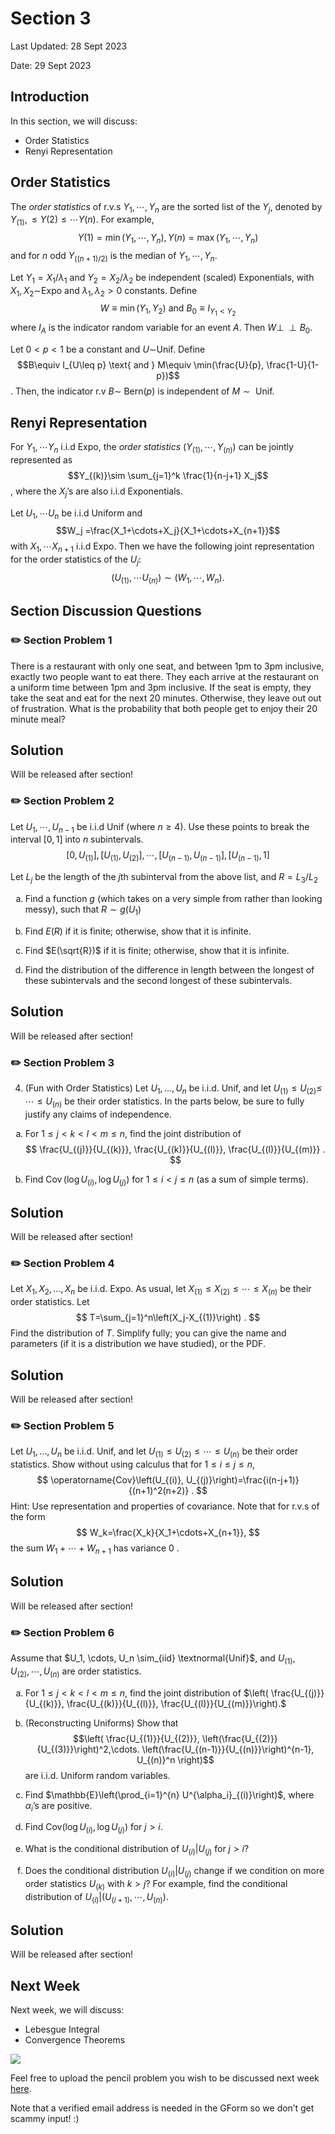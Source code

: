 # Section 3 {.unnumbered}

Last Updated: 28 Sept 2023

Date: 29 Sept 2023


## Introduction
In this section, we will discuss:

- Order Statistics 
- Renyi Representation


## Order Statistics

::: {#def-poisson-process}
The *order statistics* of r.v.s $Y_1, \cdots, Y_n$ are the sorted list of the $Y_j$, denoted by $Y_{(1)}, \leq Y{(2)} \leq \cdots Y{(n)}$. For example, $$Y{(1)} =\min(Y_1,\cdots, Y_n), Y{(n)}=\max(Y_1,\cdots, Y_n)$$ and for $n$ odd $Y_{((n+1)/2)}$ is the median of $Y_1,\cdots, Y_n$.
:::

::: {#thm-competing-risk}
Let $Y_1 = X_1/\lambda_1$ and $Y_2 = X_2/\lambda_2$ be independent (scaled) Exponentials, with $X_1,X_2 \sim$Expo and $\lambda_1, \lambda_2 >0$ constants. Define $$W\equiv\min(Y_1, Y_2) \text{ and } B_0\equiv I_{Y_1<Y_2}$$ where $I_A$ is the indicator random variable for an event $A$. Then $W \perp\!\!\!\perp B_0$.
:::

::: {#thm-lemma}
Let $0<p<1$ be a constant and $U\sim$Unif. Define $$B\equiv I_{U\leq p} \text{ and } M\equiv \min(\frac{U}{p}, \frac{1-U}{1-p})$$. Then, the indicator r.v $B\sim$ Bern$(p)$ is independent of $M \sim \text{ Unif}$.
:::

## Renyi Representation

::: {#thm-renyi-representation}
For $Y_1,\cdots Y_n$ i.i.d Expo, the *order statistics* $(Y_{(1)},\cdots, Y_{(n)})$ can be jointly represented as $$Y_{(k)}\sim \sum_{j=1}^k \frac{1}{n-j+1} X_j$$, where the $X_j$'s are also i.i.d Exponentials.
:::

::: {#thm-uniform-order-statistics}
Let $U_1, \cdots U_n$ be i.i.d Uniform and $$W_j =\frac{X_1+\cdots+X_j}{X_1+\cdots+X_{n+1}}$$ with $X_1,\cdots X_{n+1}$ i.i.d Expo. Then we have the following joint representation for the order statistics of the $U_j$: $$(U_{(1)}, \cdots U_{(n)}) \sim (W_1, \cdots, W_n).$$
:::


## Section Discussion Questions

### ✏️ Section Problem 1

There is a restaurant with only one seat, and between 1pm to 3pm inclusive, exactly two people want to eat there. They each arrive at the restaurant on a uniform time between 1pm and 3pm inclusive. If the seat is empty, they take the seat and eat for the next 20 minutes. Otherwise, they leave out out of frustration. What is the probability that both people get to enjoy their 20 minute meal?

::: {.callout-tip collapse="true" appearance="simple"}

## Solution 
Will be released after section!
:::


### ✏️ Section Problem 2

Let $U_{1}, \cdots, U_{n-1}$ be i.i.d Unif (where $n \geq 4$). Use these points to break the interval $[0,1]$ into $n$ subintervals. $$[0, U_{(1)}], [U_{(1)}, U_{(2)}], \cdots, [U_{(n-1)}, U_{(n-1)}], [U_{(n-1)}, 1]$$ 

Let $L_j$ be the length of the $j$th subinterval from the above list, and $R=L_3/L_2$

(a) Find a function $g$ (which takes on a very simple from rather than looking messy), such that $R\sim g(U_1)$

(b) Find $E(R)$ if it is finite; otherwise, show that it is infinite.

(c) Find $E(\sqrt{R})$ if it is finite; otherwise, show that it is infinite.

(d) Find the distribution of the difference in length between the longest of these subintervals and the second longest of these subintervals.

::: {.callout-tip collapse="true" appearance="simple"}

## Solution 
Will be released after section!
<!--
Let $X_1, \ldots, X_n$ be i.i.d. Expo, and $T=X_1+\cdots+X_n$. By the representation for the Uniform order statistics,
$$
U_{(j)} \sim \frac{X_1+\cdots+X_j}{T},
$$
where this is a representation for the joint distribution of $\left(U_{(1)}, \ldots, U_{(n-1)}\right)$. Then
$$
R=\frac{U_{(3)}-U_{(2)}}{U_{(2)}-U_{(1)}} \sim \frac{X_3}{X_2} .
$$

(a) We have
$$
R \sim \frac{X_3}{X_2}=\frac{X_3 /\left(X_2+X_3\right)}{X_2 /\left(X_2+X_3\right)} \sim \frac{U}{1-U}
$$
where $U \sim$ Unif.

(b) The expectation of $R$ is infinite since
$$
E\left(\frac{X_3}{X_2}\right)=E\left(X_3\right) E\left(\frac{1}{X_2}\right)=E\left(\frac{1}{X_2}\right)=\int_0^{\infty} x^{-1} e^{-x} d x=\infty .
$$
The integral diverges to $\infty$ (which is why $\Gamma(0)$ is undefined) since $\int_0^1 x^{-1} e^{-x} d x$ diverges to $\infty$, because $\int_0^1 x^{-1} d x$ diverges to $\infty$ and $x^{-1} e^{-x} \geq x^{-1} e^{-1}$ for $0<x<1$.

(c) Using the result from the book for Gamma moments,
$$
E(\sqrt{R})=E\left(X_3^{1 / 2}\right) E\left(X_2^{-1 / 2}\right)=\Gamma(1+0.5) \Gamma(1-0.5)=\frac{\pi}{2},
$$
since
$$
\Gamma(0.5)=\sqrt{\pi}, \Gamma(1.5)=0.5 \cdot \Gamma(0.5) .
$$

(d) The joint distribution of $L_1, L_2, \ldots, L_n$ is the same as the joint distribution of
$$
\frac{X_1}{T}, \frac{X_2}{T}, \ldots, \frac{X_n}{T} .
$$
Conveniently, these all have the same denominator $T$. We need the distribution of
$$
\frac{X_{(n)}-X_{(n-1)}}{T}=\frac{X_{(n)}-X_{(n-1)}}{X_{(1)}+\cdots+X_{(n)}} .
$$
By the Rényi representation, the desired distribution is
$$
\begin{align*}
\frac{\left(\frac{1}{n} Y_1+\frac{1}{n-1} Y_2+\cdots+Y_n\right)-\left(\frac{1}{n} Y_1+\frac{1}{n-1} Y_2+\cdots+\frac{1}{2} Y_{n-1}\right)}{Y_1+Y_2+\cdots+Y_n}  &=\frac{Y_n}{Y_1+Y_2+\cdots+Y_n} \\
&\sim \operatorname{Beta}(1, n-1),
\end{align*}
$$
where the $Y_j$ are i.i.d. Expo. (For the denominator, note that the term $\frac{1}{n-j+1} Y_j$ appears in exactly $n-j+1$ of the representations for the individual order statistics, resulting in $Y_j$ when all the order statistics get added up.)
-->
:::


### ✏️ Section Problem 3
4. (Fun with Order Statistics) Let $U_1, \ldots, U_n$ be i.i.d. Unif, and let $U_{(1)} \leq U_{(2)} \leq$ $\cdots \leq U_{(n)}$ be their order statistics. In the parts below, be sure to fully justify any claims of independence.
(a) For $1 \leq j<k<l<m \leq n$, find the joint distribution of
$$
\frac{U_{(j)}}{U_{(k)}}, \frac{U_{(k)}}{U_{(l)}}, \frac{U_{(l)}}{U_{(m)}} .
$$

(b) Find $\operatorname{Cov}\left(\log U_{(i)}, \log U_{(j)}\right)$ for $1 \leq i<j \leq n$ (as a sum of simple terms).

::: {.callout-tip collapse="true" appearance="simple"}

## Solution 
Will be released after section!
<!--
(a) As given in class and on the homework, we can jointly represent
$$
\left(U_{(1)}, U_{(2)}, \ldots, U_{(n)}\right) \sim\left(\frac{S_1}{S_{n+1}}, \ldots, \frac{S_n}{S_{n+1}}\right),
$$
where $S_j \equiv X_1+\cdots+X_j$ and $X_1, \ldots, X_{n+1}$ are i.i.d. Expo. Then
$$
\left(\frac{U_{(j)}}{U_{(k)}}, \frac{U_{(k)}}{U_{(l)}}, \frac{U_{(l)}}{U_{(m)}}\right) \sim\left(\frac{S_j}{S_k}, \frac{S_k}{S_l}, \frac{S_l}{S_m}\right) .
$$
So $\frac{S_j}{S_k} \sim \operatorname{Beta}(j, k-j), \frac{S_k}{S_l} \sim \operatorname{Beta}(k, l-k), \frac{S_l}{S_m} \sim \operatorname{Beta}(l, m-l)$ by Gamma-Beta representations. By the Gamma-Beta independence result in Proposition 3.7.8, $\frac{S_j}{S_k}, \frac{S_k}{S_l}, S_l$ are independent. Write $S_m=S_l+T$ with $T \equiv X_{l+1}+\cdots+X_m$ independent of $\left(S_j, S_k, S_l\right)$. Then $\left(T, S_l\right)$ is independent of $\left(\frac{S_j}{S_k}, \frac{S_k}{S_l}\right)$, so $\frac{S_j}{S_k}, \frac{S_k}{S_l}, \frac{S_l}{S_m}$ are independent. 

(b) We have
$$
\operatorname{Cov}\left(\log U_{(i)}, \log U_{(j)}\right)=\operatorname{Cov}\left(-\log U_{(i)},-\log U_{(j)}\right)=\operatorname{Cov}\left(X_{(n-i+1)}, X_{(n-j+1)}\right),
$$
where $X_1, \ldots, X_n$ are i.i.d. Expo (the order of the order statistics is reversed since $-\log$ is decreasing). The Rényi representation yields the joint representation
$$
\left(X_{(n-i+1)}, X_{(n-j+1)}\right) \sim\left(\sum_{k=1}^{n-i+1} \frac{1}{n-k+1} X_k, \sum_{k=1}^{n-j+1} \frac{1}{n-k+1} X_k\right) .
$$
So
$$
\operatorname{Cov}\left(X_{(n-i+1)}, X_{(n-j+1)}\right)=\sum_{k=1}^{n-j+1} \frac{1}{(n-k+1)^2}=\sum_{k=j}^n \frac{1}{k^2} .
$$
Interestingly, this depends on $j$ but the $i$ disappeared!
-->
:::


### ✏️ Section Problem 4

Let $X_1, X_2, \ldots, X_n$ be i.i.d. Expo. As usual, let $X_{(1)} \leq X_{(2)} \leq \cdots \leq X_{(n)}$ be their order statistics. Let
$$
T=\sum_{j=1}^n\left(X_j-X_{(1)}\right) .
$$
Find the distribution of $T$. Simplify fully; you can give the name and parameters (if it is a distribution we have studied), or the PDF.

::: {.callout-tip collapse="true" appearance="simple"}

## Solution 

Will be released after section!
<!--
By the Rényi representation, we can represent $\left(X_{(1)}, \ldots, X_{(n)}\right)$ jointly as
$$
X_{(k)} \sim \sum_{j=1}^k \frac{1}{n-j+1} Y_j
$$
where the $Y_j$ 's are also i.i.d. Expo. Then
$$
T=\sum_{k=1}^n X_k-n X_{(1)}=\sum_{k=1}^n X_{(k)}-n X_{(1)} \sim \sum_{k=1}^n Y_j-Y_1=\sum_{k=2}^n Y_j \sim \operatorname{Gamma}(n-1) \text {. }
$$
Method 2: Consider $n$ independent Poisson processes, each with rate 1 . Let $X_j$ be the time of the first arrival in the $j$ th of these processes. Given that $X_{(1)}=a$, one of the differences $X_1-a, X_2-a, \ldots, X_n-a$ is 0 , and by the memoryless property the rest are i.i.d. Expo r.v.s. Thus,
$$
T\left|\left(X_{(1)}=a\right) \sim \sum_{k=1}^n\left(X_k-a\right)\right|\left(X_{(1)}=a\right) \sim \operatorname{Gamma}(n-1) .
$$
This conditional distribution doesn't depend on $a$, so we also have $T \sim \operatorname{Gamma}(n-1)$ unconditionally
-->
:::


### ✏️ Section Problem 5

Let $U_1, \ldots, U_n$ be i.i.d. Unif, and let $U_{(1)} \leq U_{(2)} \leq \cdots \leq U_{(n)}$ be their order statistics. Show without using calculus that for $1 \leq i \leq j \leq n$,
$$
\operatorname{Cov}\left(U_{(i)}, U_{(j)}\right)=\frac{i(n-j+1)}{(n+1)^2(n+2)} .
$$
Hint: Use representation and properties of covariance. Note that for r.v.s of the form
$$
W_k=\frac{X_k}{X_1+\cdots+X_{n+1}},
$$
the sum $W_1+\cdots+W_{n+1}$ has variance 0 .

::: {.callout-tip collapse="true" appearance="simple"}

## Solution 
Will be released after section!
<!--
Let $X_1, X_2, \ldots, X_{n+1}$ be i.i.d. Expo and $W_k$ be as in the hint. Recall the joint representation
$$
\left(U_{(1)}, U_{(2)}, \ldots, U_{(n)}\right) \sim\left(W_1, W_1+W_2, \ldots, W_1+W_2+\cdots+W_n\right) .
$$
By bilinearity,
$$
\operatorname{Cov}\left(U_{(i)}, U_{(j)}\right)=\operatorname{Cov}\left(W_1+\cdots+W_i, W_1+\cdots+W_j\right)=i \operatorname{Var}\left(W_1\right)+i(j-1) \operatorname{Cov}\left(W_1, W_2\right) .
$$
By the Beta-Gamma algebra,
$$
W_1 \sim \operatorname{Beta}(1, n)
$$
so
$$
E\left(W_1\right)=\frac{1}{n+1}, \operatorname{Var}\left(W_1\right)=\frac{n}{(n+1)^2(n+2)} .
$$
To find $\operatorname{Cov}\left(W_1, W_2\right)$, we will use the hint. Note that $W_1+\cdots+W_{n+1}$ is the constant 1 , so it has variance 0 . Therefore,
$$
0=\operatorname{Var}\left(W_1+\cdots+W_{n+1}\right)=(n+1) \operatorname{Var}\left(W_1\right)+(n+1) n \operatorname{Cov}\left(W_1, W_2\right),
$$
which gives
$$
\operatorname{Cov}\left(W_1, W_2\right)=-\frac{1}{n} \operatorname{Var}\left(W_1\right)
$$
Hence,
$$
\operatorname{Cov}\left(U_{(i)}, U_{(j)}\right)=\left(i-\frac{i(j-1)}{n}\right) \operatorname{Var}\left(W_1\right)=\frac{i(n-j+1)}{(n+1)^2(n+2)}
$$.
-->
:::


### ✏️ Section Problem 6

Assume that $U_1, \cdots, U_n \sim_{iid} \textnormal{Unif}$, and $U_{(1)},U_{(2)},\cdots, U_{(n)}$ are order statistics.

(a) For $1 \leq j < k < l < m \leq n$, find the joint distribution of $\left( \frac{U_{(j)}}{U_{(k)}}, \frac{U_{(k)}}{U_{(l)}}, \frac{U_{(l)}}{U_{(m)}}\right).$

(b) (Reconstructing Uniforms) Show that
$$\left( \frac{U_{(1)}}{U_{(2)}}, \left(\frac{U_{(2)}}{U_{(3)}}\right)^2,\cdots. \left(\frac{U_{(n-1)}}{U_{(n)}}\right)^{n-1}, U_{(n)}^n \right)$$	are i.i.d. Uniform random variables.

(c) Find $\mathbb{E}\left(\prod_{i=1}^{n} U^{\alpha_i}_{(i)}\right)$, where $\alpha_i$'s are positive.

(d) Find $\mathrm{Cov}\left(\log U_{(i)}, \log U_{(j)}\right)$ for $j > i$.

(e) What is the conditional distribution of $U_{(i)} | U_{(j)}$ for $j > i$?

(f) Does the conditional distribution $U_{(i)}\left|U_{(j)}\right.$ change if we condition on more order statistics $U_{(k)}$ with $k > j$? For example, find the conditional distribution of $U_{(i)}| (U_{(i+1)},\cdots, U_{(n)}).$

::: {.callout-tip collapse="true" appearance="simple"}

## Solution 
Will be released after section!
<!--
(a) Let $X_1,\ldots,X_{n+1}$ be i.i.d. Exponential r.v.s. Using the representation of Uniform order statistics, we can jointly represent $\left( \frac{U_{(j)}}{U_{(k)}}, \frac{U_{(k)}}{U_{(l)}}, \frac{U_{(l)}}{U_{(m)}}\right)$ with $
\left( \frac{S_j}{S_k}, \frac{S_k}{S_l},\frac{S_l}{S_m}
\right) $ where $S_j = \sum_{i=1}^j X_i$ are the partial sums.
Proposition 3.7.9 says that $\left( \frac{S_j}{S_k}, \frac{S_k}{S_l},S_l \right)$ fully independent. Because $X_i$'s are i.i.d., we must have $$\left( \frac{S_j}{S_k}, \frac{S_k}{S_l},S_l \right) \perp\!\!\!\perp X_{l+1} + \cdots X_m = S_m - S_l .$$ This implies
$$ \left( \frac{S_j}{S_k}, \frac{S_k}{S_l} \right) \perp\!\!\!\perp \left( S_l, S_m - S_l\right).$$ Since $\frac{S_l}{S_m}$ is a function of $\left( S_l, S_m - S_l\right)$, we have $ \left( \frac{S_j}{S_k}, \frac{S_k}{S_l} \right) \perp\!\!\!\perp \frac{S_l}{S_m}$ and since the left-hand side consists of independent random variables we must have $\left( \frac{S_j}{S_k}, \frac{S_k}{S_l},\frac{S_l}{S_m}\right)$  fully independent by Problem 2 from HW1.


(b) First we show that the r.v.s. are Uniform. Let $X_i \sim_{iid} \textnormal{Expo}.$ For each $1 \leq i \leq n-1$ we have
$$ \left(\frac{U_{(i)}}{U_{(i+1)}}\right)^i  = \left(\frac{X_1 + X_2 + \cdots + X_i}{X_1+\cdots+X_{i+1}} \right)^i  \sim \textnormal{Beta}(i,1)^i
,$$ through representation of Uniform order statistics and of Beta distribution. Because $\textnormal{Beta}(\alpha,1) \sim \textnormal{Unif}^{1/\alpha}$ for all $\alpha >1$ we have $\left(\frac{U_{(i)}}{U_{(i+1)}}\right)^i \sim \textnormal{Unif}.$ 
To establish independence, we will use induction. It suffice to show that if $X_i \overset{iid}{\sim} \textnormal{Expo}$ and $S_j = \sum_{i=1}^j X_i$ denote the partial sums, then
$$
\begin{equation}
\left(\frac{S_1}{S_{2}}, \frac{S_2}{S_3},\cdots,\frac{S_n}{S_{n+1}},  S_{n+1}\right)
\end{equation}
$$
is fully independent. Note that our induction is the exponential r.v.s. instead of on the order statistics. The base case $n = 3$ is a direct consequence of part (1). For the induction step assume equation above is true for $n = k$. Using independence of the Expo r.v.s.,we have
$$ \left(\frac{S_1}{S_{2}}, \frac{S_2}{S_3},\cdots,\frac{S_k}{S_{k+1}}, S_{k+1}\right) \perp\!\!\!\perp X_{k+2}.$$ Using similar arguments in part (1) we will have $  \left(\frac{S_1}{S_{2}}, \frac{S_2}{S_3},\cdots,\frac{S_k}{S_{k+1}} \right) \perp\!\!\!\perp \left(S_{k+1}, X_{k+2}\right)$ and therefore $$ \left(\frac{S_1}{S_{2}}, \frac{S_2}{S_3},\cdots,\frac{S_k}{S_{k+1}} \right) \perp\!\!\!\perp \left( \frac{S_{k+1}}{S_{k+2}}, S_{k+2} \right).$$ Notice that the left and right hand sides are both fully independent by induction hypothesis and Beta-Gamma respectively. By definition of independence of r.v.s., we must have Equation above valid for $n = k+1.$


(c) Let $W_i = U_{(i)}^i \overset{iid}{\sim} \textnormal{Unif}$ by part 2).
Then $\left(W_i\right)^{\beta} \sim \textnormal{Unif}^\beta \sim \textnormal{Beta}(1/\beta, 1)$ for any $\beta >0$, and the expectation is $\mathbb{E}[W_i^{\beta}] = \frac{1/\beta}{1/\beta +1} = \frac{1}{1+\beta}.$ We can re-express the product as product of independent r.v.s using Part 2) because
$$
\begin{align*}
\prod_{i=1}^n U_{(i)}^{\alpha_i}  &= U_{(1)}^{\alpha_1} \cdot U_{(2)}^{\alpha_2}\cdots U_{(n)}^{\alpha_n} \\
&= \left(\frac{U_{(1)}}{U_{(2)}}\right)^{\alpha_1}\left(\frac{U_{(2)}}{U_{(3)}}\right)^{\alpha_1 + \alpha_2} \cdots U_{(n)}^{\alpha_1+\cdots + \alpha_n}\\
&= W_1^{\alpha_1} W_2^{(\alpha_1+\alpha_2)/2} \cdots W_n^{(\alpha_1 + \ldots + \alpha_n)/n}
= \prod_{i=1}^n W_i^{\beta_i}
\end{align*}
$$ where $\beta_i = \frac{\alpha_1 +\cdots +\alpha_i}{i}.$ The expectation is then
$$
\mathbb{E}\left[\prod_{i=1}^n U_{(i)}^{\alpha_i}\right] = \prod_{i=1}^n \mathbb{E}\left[W_i^{\beta_i}\right] = \prod_{i=1}^n (1+\beta_i)^{-1}.
$$\

(d) 
$$\begin{align*}
\mathrm{Cov}\left(\log U_{(i)}, \log U_{(j)}\right) &= \mathrm{Cov}\left(-\log U_{(i)}, -\log U_{(j)}\right)\\
&= \mathrm{Cov}\left(Y_{(n-i+1)},Y_{n-j+1}\right)\\
&= \mathrm{Cov}\left( \sum_{k=1}^{n-i+1} \frac{1}{n-k+1}X_k, \sum_{k=1}^{n-j+1} \frac{1}{n-k+1} X_k\right)\\
&= \sum_{k=1}^{n-j+1} \left(\frac{1}{n-k+1}\right)^2 \mathrm{Var}(X_k)\\
&=  \sum_{k=1}^{n-j+1} \left(\frac{1}{n-k+1}\right)^2 = \sum_{k=j}^n \frac{1}{k^2}.
\end{align*}$$


(e)$$\begin{align*}
U_{(i)}|U_{(j)} &\sim \frac{S_i}{S_{n+1}}\left| \frac{S_j}{S_{n+1}}\right.\\
&= \underbrace{\frac{S_j}{S_{n+1}}}_{\text{constant}} \cdot  \frac{S_i}{S_j} \left\arrowvert \frac{S_j}{S_{n+1}}\right.\\
&=  \underbrace{\frac{S_j}{S_{n+1}}}_{\text{constant}}  \cdot \left( \frac{S_i}{S_j} \left\arrowvert \frac{S_j}{S_{n+1}}\right.\right)\\
&\sim   \underbrace{\frac{S_j}{S_{n+1}}}_{\text{constant}} \cdot \left(\frac{U_{(i)}}{U_{(j)}} \left\arrowvert \frac{U_{j}}{U_{n}} \right.\right) \\
&\sim  \underbrace{\frac{S_j}{S_{n+1}}}_{\text{constant}}  \cdot \mathrm{Beta}(i,j-i).
\end{align*}$$

(f) $$\begin{align*}
U_{(i)}|\left(U_{(i+1)},\ldots,U_{(n)}\right)
&\sim U_{(i+1)}\frac{U_{(i)}}{U_{(i+1)}}\left|\left(U_{(i+1)},\ldots,U_{(n)}\right)\right. \\
&= U_{(i+1)} \left(\frac{U_{(i)}}{U_{(i+1)}}|\left(U_{(i+1)},\ldots,U_{(n)}\right) \right)\\
&\sim  U_{(i+1)}   \left(\frac{U_{(i)}}{U_{(i+1)}}\right) \\
&\sim U_{(i+1)} \mathrm{Beta}(i,1).
\end{align*}$$ The independence $\frac{U_{(i)}}{U_{(i+1)}}\perp\!\!\!\perp \left(U_{(i+1)},\cdots,U_{(n)}\right)$ is because
$$ \frac{U_{(i)}}{U_{(i+1)}}\perp\!\!\!\perp \left(\frac{U_{(i+1)}}{U_{i+2}},\cdots,\frac{U_{(n-1)}}{U_{(n)}},U_{(n)}\right)$$ and $ \left(U_{(i+1)},\cdots,U_{(n)}\right) $ is a function of $ \left(\frac{U_{(i+1)}}{U_{i+2}},\cdots,\frac{U_{(n-1)}}{U_{(n)}},U_{(n)}\right)$.
-->
:::


## Next Week
Next week, we will discuss:

- Lebesgue Integral
- Convergence Theorems

![](assets/img/lebesgue.jpeg)

Feel free to upload the pencil problem you wish to be discussed next week [here](https://forms.gle/RBmMNYJp4u3qD5W79).

Note that a verified email address is needed in the GForm so we don't get scammy input! :) 

$\,$
